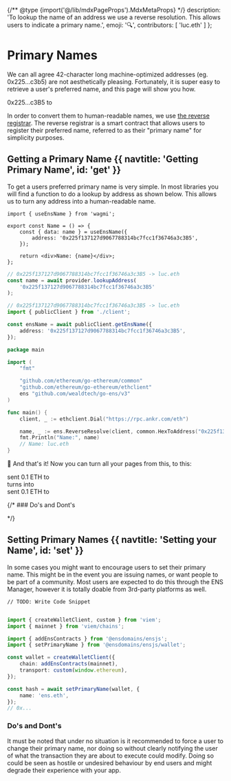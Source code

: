 
{/** @type {import('@/lib/mdxPageProps').MdxMetaProps} */}
    description: 'To lookup the name of an address we use a reverse resolution. This allows users to indicate a primary name.',
    emoji: '🔍',
    contributors: [
        'luc.eth'
    ]
};

# Primary Names

We can all agree 42-character long machine-optimized addresses (eg. 0x225...c3b5) are not aesthetically pleasing.
Fortunately, it is super easy to retrieve a user's preferred name, and this page will show you how.

<div className="card1 px-8 py-4 flex justify-center gap-2 items-center">
    <span>0x225...c3B5</span>
    <span>to</span>
    <Usertag name="luc.eth" image="https://avatarservice.xyz/64/luc.eth.webp" />
</div>

In order to convert them to human-readable names, we use [the reverse registrar](/registry/reverse).
The reverse registrar is a smart contract that allows users to register their preferred name, referred to as their "primary name" for simplicity purposes.

## Getting a Primary Name {{ navtitle: 'Getting Primary Name', id: 'get' }}

To get a users preferred primary name is very simple. In most libraries you will find a function to do a lookup by address as shown below.
This allows us to turn any address into a human-readable name.

<CodeGroup title="Reverse Lookup">

```tsx {{ meta: 'focus=4:8', variant: 'wagmi', link: 'https://wagmi.sh/react/hooks/useEnsName', stackblitz: 'https://stackblitz.com/edit/ens-wagmi-use-ens-name' }}
import { useEnsName } from 'wagmi';

export const Name = () => {
    const { data: name } = useEnsName({
        address: '0x225f137127d9067788314bc7fcc1f36746a3c3B5',
    });

    return <div>Name: {name}</div>;
};
```

```ts {{ variant: 'ethers-v5' }}
// 0x225f137127d9067788314bc7fcc1f36746a3c3B5 -> luc.eth
const name = await provider.lookupAddress(
    '0x225f137127d9067788314bc7fcc1f36746a3c3B5'
);
```

```ts {{ variant: 'viem', link: 'https://viem.sh/docs/ens/actions/getEnsName.html', stackblitz: 'https://stackblitz.com/edit/ens-viem-get-ens-name' }}
// 0x225f137127d9067788314bc7fcc1f36746a3c3B5 -> luc.eth
import { publicClient } from './client';

const ensName = await publicClient.getEnsName({
    address: '0x225f137127d9067788314bc7fcc1f36746a3c3B5',
});
```

```go {{ variant: 'go', title: 'Go' }}
package main

import (
	"fmt"

	"github.com/ethereum/go-ethereum/common"
	"github.com/ethereum/go-ethereum/ethclient"
	ens "github.com/wealdtech/go-ens/v3"
)

func main() {
	client, _ := ethclient.Dial("https://rpc.ankr.com/eth")

	name, _ := ens.ReverseResolve(client, common.HexToAddress("0x225f137127d9067788314bc7fcc1f36746a3c3B5"))
	fmt.Println("Name:", name)
	// Name: luc.eth
}
```

</CodeGroup>

🎉 And that's it! Now you can turn all your pages from this, to this:

<div className="card1 px-8 py-8 flex items-center gap-2 flex-col">
    <div className="flex gap-2 items-center">
        <Usertag name="0x225...c3B5" variant="small" />
        <span> sent 0.1 ETH to </span>
        <Usertag name="0x123...4567" variant="small" />
    </div>
    <div className="text-ens-light-text-secondary dark:text-ens-dark-text-secondary">
        <span>turns into</span>
    </div>
    <div className="flex gap-2 items-center">
        <Usertag name="luc.eth" variant="small" />
        <span> sent 0.1 ETH to </span>
        <Usertag name="domico.eth" variant="small" />
    </div>
</div>

{/* ### Do's and Dont's

<WIP /> */}

## Setting Primary Names {{ navtitle: 'Setting your Name', id: 'set' }}

In some cases you might want to encourage users to set their primary name.
This might be in the event you are issuing names, or want people to be part of a community.
Most users are expected to do this through the ENS Manager, however it is totally doable from 3rd-party platforms as well.

<CodeGroup title="Setting Primary Name">

```tsx {{ meta: 'focus=4:9', variant: 'wagmi' }}
// TODO: Write Code Snippet
```

```ts {{ variant: 'ethers-v5' }}

```

```ts {{ variant: 'ensjs' }}
import { createWalletClient, custom } from 'viem';
import { mainnet } from 'viem/chains';

import { addEnsContracts } from '@ensdomains/ensjs';
import { setPrimaryName } from '@ensdomains/ensjs/wallet';

const wallet = createWalletClient({
    chain: addEnsContracts(mainnet),
    transport: custom(window.ethereum),
});

const hash = await setPrimaryName(wallet, {
    name: 'ens.eth',
});
// 0x...
```

</CodeGroup>

### Do's and Dont's

It must be noted that under no situation is it recommended to force a user to change their primary name, nor doing so without clearly notifying the user of what the transaction they are about to execute could modify.
Doing so could be seen as hostile or undesired behaviour by end users and might degrade their experience with your app.
